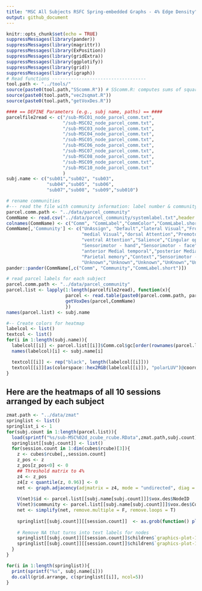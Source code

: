 ```yaml
---
title: "MSC All Subjects RSFC Spring-embedded Graphs - 4% Edge Density"
output: github_document
---
```


```r
knitr::opts_chunk$set(echo = TRUE)
suppressMessages(library(pander))
suppressMessages(library(magrittr))
suppressMessages(library(ExPosition))
suppressMessages(library(gridExtra))
suppressMessages(library(ggplotify))
suppressMessages(library(grid))
suppressMessages(library(igraph))
# Read functions -----------------------------------
tool.path <- "../tools/"
source(paste0(tool.path,"SScomm.R")) # SScomm.R: computes sums of squares of a square matrix according to a design matrix
source(paste0(tool.path,"vec2sqmat.R"))
source(paste0(tool.path,"getVoxDes.R"))

#### == DEFINE Parameters (e.g., subj name, paths) == ####
parcelfile2read <- c("/sub-MSC01_node_parcel_comm.txt",
                     "/sub-MSC02_node_parcel_comm.txt",
                     "/sub-MSC03_node_parcel_comm.txt",
                     "/sub-MSC04_node_parcel_comm.txt",
                     "/sub-MSC05_node_parcel_comm.txt",
                     "/sub-MSC06_node_parcel_comm.txt",
                     "/sub-MSC07_node_parcel_comm.txt",
                     "/sub-MSC08_node_parcel_comm.txt",
                     "/sub-MSC09_node_parcel_comm.txt",
                     "/sub-MSC10_node_parcel_comm.txt"
                     )
subj.name <- c("sub01","sub02", "sub03",
               "sub04","sub05", "sub06",
               "sub07","sub08", "sub09","sub010")

```

```r
# rename communities
#--- read the file with community information: label number & community name & color & abbreviation for community name
parcel.comm.path <- "../data/parcel_community"
CommName <- read.csv("../data/parcel_community/systemlabel.txt",header = FALSE)
colnames(CommName) <- c("Comm", "CommLabel","CommColor","CommLabel.short")
CommName[,'Community'] <- c("UnAssign", "Default","lateral Visual","Frontoparietal",
                            "medial Visual","dorsal Attention","Premotor",
                            "ventral Attention","Salience","Cingular opercular",
                            "Sensorimotor - hand","Sensorimotor - face","Auditory",
                            "anterior Medial temporal","posterior Medial temporal",
                            "Parietal memory","Context","Sensorimotor - foot", 
                            "Unknown","Unknown","Unknown","UnKnown","UnKnown")
pander::pander(CommName[,c("Comm", "Community","CommLabel.short")])

```

```r
# read parcel labels for each subject
parcel.comm.path <- "../data/parcel_community"
parcel.list <- lapply(1:length(parcelfile2read), function(x){
                      parcel <- read.table(paste0(parcel.comm.path, parcelfile2read[x]),sep = ",")
                      getVoxDes(parcel,CommName)
                      })
names(parcel.list) <- subj.name

#-- Create colors for heatmap
labelcol <- list()
textcol <- list()
for(i in 1:length(subj.name)){
  labelcol[[i]] <- parcel.list[[i]]$Comm.col$gc[order(rownames(parcel.list[[i]]$Comm.col$gc))]
  names(labelcol)[i] <- subj.name[i]

  textcol[[i]] <- rep("black", length(labelcol[[i]]))
  textcol[[i]][as(colorspace::hex2RGB(labelcol[[i]]), "polarLUV")@coords[,1] < 35] <- "white"  # Convert hex2RGB to lum
}

```

## Here are the heatmaps of all 10 sessions arranged by each subject 
```r
zmat.path <- "../data/zmat"
springlist <- list()
springlist_i <- 1
for(subj.count in 1:length(parcel.list)){
  load(sprintf("%s/sub-MSC%02d_zcube_rcube.RData",zmat.path,subj.count))
  springlist[[subj.count]] <- list()
  for(session.count in 1:dim(cubes$rcube)[3]){
    z <- cubes$rcube[,,session.count]
    z_pos <- z
    z_pos[z_pos<0] <- 0
    ## Threshold matrix to 4%
    z4 <- z_pos
    z4[z < quantile(z, 0.96)] <- 0
    net <- graph.adjacency(adjmatrix = z4, mode = "undirected", diag = F, weighted = T)
    
    V(net)$id <- parcel.list[[subj.name[subj.count]]]$vox.des$NodeID
    V(net)$community <- parcel.list[[subj.name[subj.count]]]$vox.des$Comm
    net <- simplify(net, remove.multiple = F, remove.loops = T) 
    
    springlist[[subj.count]][[session.count]]  <- as.grob(function() plot(net, layout=layout_with_fr, vertex.label=NA, vertex.size=7, vertex.color=parcel.list[[subj.name[subj.count]]]$vox.des$Comm.Col, alpha=.6))
   
    # Remove NA that turns into text labels for nodes
    springlist[[subj.count]][[session.count]]$children$`graphics-plot-1-text-1`$label <- ""
    springlist[[subj.count]][[session.count]]$children$`graphics-plot-1-text-2`$label <- ""
  }
}
```

```r
for(i in 1:length(springlist)){
  print(sprintf("%s", subj.name[i]))
  do.call(grid.arrange, c(springlist[[i]], ncol=5))
}

```
